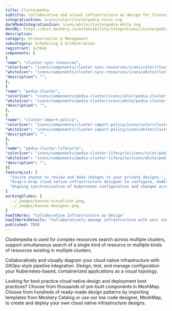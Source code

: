 ```yaml
---
title: Clusterpedia
subtitle: Collaborative and visual infrastructure as design for Clusterpedia
integrationIcon: icons/color/clusterpedia-color.svg
darkModeIntegrationIcon: icons/white/clusterpedia-white.svg
docURL: https://docs.meshery.io/extensibility/integrations/clusterpedia
description: 
category: Orchestration & Management
subcategory: Scheduling & Orchestration
registrant: GitHub
components: [
{
"name": "cluster-sync-resources",
"colorIcon": "icons/components/cluster-sync-resources/icons/color/cluster-sync-resources-color.svg",
"whiteIcon": "icons/components/cluster-sync-resources/icons/white/cluster-sync-resources-white.svg",
"description": "",
},
{
"name": "pedia-cluster",
"colorIcon": "icons/components/pedia-cluster/icons/color/pedia-cluster-color.svg",
"whiteIcon": "icons/components/pedia-cluster/icons/white/pedia-cluster-white.svg",
"description": "",
},
{
"name": "cluster-import-policy",
"colorIcon": "icons/components/cluster-import-policy/icons/color/cluster-import-policy-color.svg",
"whiteIcon": "icons/components/cluster-import-policy/icons/white/cluster-import-policy-white.svg",
"description": "",
},
{
"name": "pedia-cluster-lifecycle",
"colorIcon": "icons/components/pedia-cluster-lifecycle/icons/color/pedia-cluster-lifecycle-color.svg",
"whiteIcon": "icons/components/pedia-cluster-lifecycle/icons/white/pedia-cluster-lifecycle-white.svg",
"description": "",
}]
featureList: [
  "Invite anyone to review and make changes to your private designs.",
  "Drag-n-drop cloud native infrastructure designer to configure, model, and deploy your workloads.",
  "Ongoing synchronization of Kubernetes configuration and changes across any number of clusters."
]
workingSlides: [
  ../_images/kanvas-visualizer.png,
  ../_images/kanvas-designer.png
]
howItWorks: "Collaborative Infrastructure as Design"
howItWorksDetails: "Collaboratively manage infrastructure with your coworkers synchronously sharing the same designs."
published: TRUE
---
```

<p>
Clusterpedia is used for complex resources search across multiple clusters, support simultaneous search of a single kind of resource  or multiple kinds of resources existing in multiple clusters.
</p>
<p>
    Collaboratively and visually diagram your cloud native infrastructure with GitOps-style pipeline integration. Design, test, and manage configuration your Kubernetes-based, containerized applications as a visual topology.
</p>
<p>
    Looking for best practice cloud native design and deployment best practices? Choose from thousands of pre-built components in MeshMap. Choose from hundreds of ready-made design patterns by importing templates from Meshery Catalog or use our low code designer, MeshMap, to create and deploy your own cloud native infrastructure designs.
</p>
